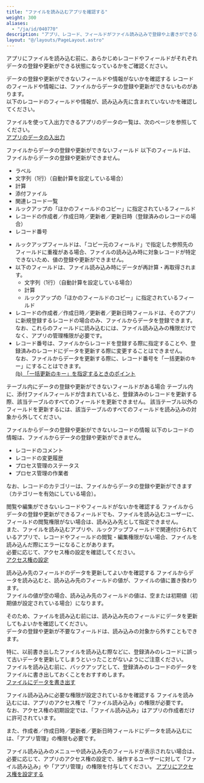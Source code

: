 ```yaml
---
title: "ファイルを読み込むアプリを確認する"
weight: 300
aliases:
  - "/ja/id/040770"
description: "アプリ、レコード、フィールドがファイル読み込みで登録や上書きができる設定になっているかを確認します。"
layout: "@/layouts/PageLayout.astro"
---
```




アプリにファイルを読み込む前に、あらかじめレコードやフィールドがそれぞれデータの登録や更新ができる状態になっているかをご確認ください。

<Heading id="import_records_app_to_import_10">データの登録や更新ができないフィールドや情報がないかを確認する</Heading>
レコードのフィールドや情報には、ファイルからデータの登録や更新ができないものがあります。  
以下のレコードのフィールドや情報が、読み込み先に含まれていないかを確認してください。

<Note>

ファイルを使って入出力できるアプリのデータの一覧は、次のページを参照してください。  
[アプリのデータの入出力](/k/ja/id/04056.html#appdata)


</Note>

<Heading level={3} id="import_records_app_to_import_1010">ファイルからデータの登録や更新ができないフィールド</Heading>
以下のフィールドは、ファイルからデータの登録や更新ができません。

* ラベル
* 文字列（1行）（自動計算を設定している場合）
* 計算
* 添付ファイル
* 関連レコード一覧
* ルックアップの「ほかのフィールドのコピー」に指定されているフィールド
* レコードの作成者／作成日時／更新者／更新日時（登録済みのレコードの場合）
* レコード番号

<Note>

* ルックアップフィールドは、「コピー元のフィールド」で指定した参照先のフィールドに重複がある場合、ファイルの読み込み時に対象レコードが特定できないため、値の登録や更新ができません。
* 以下のフィールドは、ファイル読み込み時にデータが再計算・再取得されます。
  * 文字列（1行）（自動計算を設定している場合）
  * 計算
  * ルックアップの「ほかのフィールドのコピー」に指定されているフィールド
* レコードの作成者／作成日時／更新者／更新日時フィールドは、そのアプリに新規登録するレコードの場合のみ、ファイルからデータを登録できます。なお、これらのフィールドに読み込むには、ファイル読み込みの権限だけでなく、アプリの管理権限が必要です。
* レコード番号は、ファイルからレコードを登録する際に指定することや、登録済みのレコードにデータを更新する際に変更することはできません。  
  なお、ファイルからデータを更新する際に、レコード番号を「一括更新のキー」にすることはできます。  
  [(b) 「一括更新のキー」を指定するときのポイント](/k/ja/id/040724.html#import_records_import_csv_2020)


</Note>

<Heading level={4} id="import_records_app_to_import_101010">テーブル内にデータの登録や更新ができないフィールドがある場合</Heading>
テーブル内に、添付ファイルフィールドが含まれていると、登録済みのレコードを更新する際、該当テーブルのすべてのフィールドを更新できません。
該当テーブル以外のフィールドを更新するには、該当テーブルのすべてのフィールドを読み込みの対象から外してください。

<Heading level={3} id="import_records_app_to_import_1020">ファイルからデータの登録や更新ができないレコードの情報</Heading>
以下のレコードの情報は、ファイルからデータの登録や更新ができません。

* レコードのコメント
* レコードの変更履歴
* プロセス管理のステータス
* プロセス管理の作業者

なお、レコードのカテゴリーは、ファイルからデータの登録や更新ができます（カテゴリーを有効にしている場合）。

<Heading id="import_records_app_to_import_20">閲覧や編集ができないレコードやフィールドがないかを確認する</Heading>
ファイルからデータの登録や更新ができるフィールドでも、ファイルを読み込むユーザーに、フィールドの閲覧権限がない場合は、読み込み先として指定できません。  
また、ファイルを読み込むアプリや、ルックアップフィールドで関連付けられているアプリで、レコードやフィールドの閲覧・編集権限がない場合、ファイルを読み込んだ際にエラーになることがあります。  
必要に応じて、アクセス権の設定を確認してください。  
[アクセス権の設定](/k/ja/id/040588.html)

<Heading id="import_records_app_to_import_30">読み込み先のフィールドのデータを更新してよいかを確認する</Heading>
ファイルからデータを読み込むと、読み込み先のフィールドの値が、ファイルの値に置き換わります。  
ファイルの値が空の場合、読み込み先のフィールドの値は、空または初期値（初期値が設定されている場合）になります。  

そのため、ファイルを読み込む前には、読み込み先のフィールドにデータを更新してもよいかを確認してください。  
データの登録や更新が不要なフィールドは、読み込みの対象から外すこともできます。

特に、以前書き出したファイルを読み込む際などに、登録済みのレコードに誤って古いデータを更新してしまうといったことがないようにご注意ください。  
ファイルを読み込む前に、バックアップとして、登録済みのレコードのデータをファイルに書き出しておくことをおすすめします。  
[ファイルにデータを書き出す](/k/ja/id/040452.html)

<Heading id="import_records_app_to_import_40">ファイル読み込みに必要な権限が設定されているかを確認する</Heading>
ファイルを読み込むには、アプリのアクセス権で「ファイル読み込み」の権限が必要です。  
なお、アクセス権の初期設定では、「ファイル読み込み」はアプリの作成者だけに許可されています。

また、作成者／作成日時／更新者／更新日時フィールドにデータを読み込むには、「アプリ管理」の権限も必要です。

ファイル読み込みのメニューや読み込み先のフィールドが表示されない場合は、必要に応じて、アプリのアクセス権の設定で、操作するユーザーに対して「ファイル読み込み」や「アプリ管理」の権限を付与してください。
[アプリにアクセス権を設定する](/k/ja/id/040589.html)
